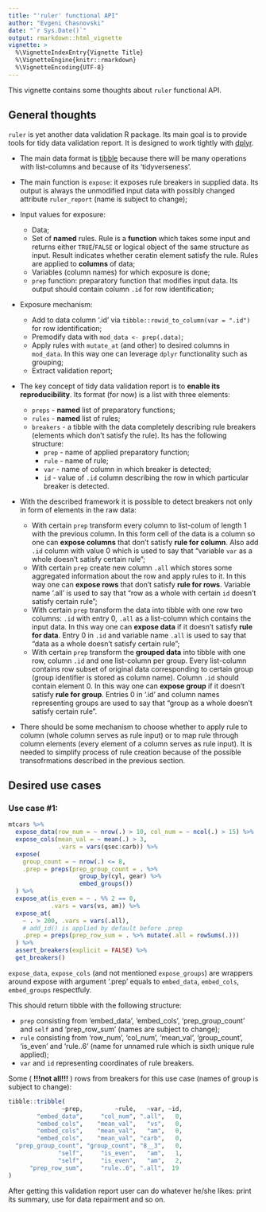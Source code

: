 ```yaml
---
title: "'ruler' functional API"
author: "Evgeni Chasnovski"
date: "`r Sys.Date()`"
output: rmarkdown::html_vignette
vignette: >
  %\VignetteIndexEntry{Vignette Title}
  %\VignetteEngine{knitr::rmarkdown}
  %\VignetteEncoding{UTF-8}
---
```


This vignette contains some thoughts about `ruler` functional API.

## General thoughts

`ruler` is yet another data validation R package. Its main goal is to provide
tools for tidy data validation report. It is designed to work tightly with
[dplyr](https://github.com/tidyverse/dplyr).

- The main data format is [tibble](https://github.com/tidyverse/tibble) because 
there will be many operations with list-columns and because of its
'tidyverseness'.

- The main function is `expose`: it exposes rule breakers in supplied data. Its
output is always the unmodified input data with possibly changed attribute
`ruler_report` (name is subject to change);

- Input values for exposure:
    - Data;
    - Set of __named__ rules. Rule is a __function__ which takes some input and
    returns either `TRUE`/`FALSE` or logical object of the same structure as
    input. Result indicates whether ceratin element satisfy the rule. Rules are
    applied to __columns__ of data;
    - Variables (column names) for which exposure is done;
    - `prep` function: preparatory function that modifies input data. Its output
    should contain column `.id` for row identification;
  
- Exposure mechanism:
    - Add to data column '.id' via `tibble::rowid_to_column(var = ".id")` for
    row identification;
    - Premodify data with `mod_data <- prep(.data)`;
    - Apply rules with `mutate_at` (and other) to desired columns in `mod_data`.
    In this way one can leverage `dplyr` functionality such as grouping;
    - Extract validation report;

- The key concept of tidy data validation report is to __enable its__
__reproducibility__. Its format (for now) is a list with three elements:
    - `preps` - __named__ list of preparatory functions;
    - `rules` - __named__ list of rules;
    - `breakers` - a tibble with the data completely describing rule breakers
    (elements which don't satisfy the rule). Its has the following structure:
        - `prep` - name of applied preparatory function;
        - `rule` - name of rule;
        - `var` - name of column in which breaker is detected;
        - `id` - value of `.id` column describing the row in which particular
        breaker is detected.

- With the described framework it is possible to detect breakers not only in
form of elements in the raw data:
    - With certain `prep` transform every column to list-colum of length 1 with
    the previous column. In this form cell of the data is a column so one can
    __expose columns__ that don't satisfy __rule for column__. Also add `.id`
    column with value 0 which is used to say that "variable `var` as a whole
    doesn't satisfy certain rule";
    - With certain `prep` create new column `.all` which stores some aggregated
    information about the row and apply rules to it. In this way one can
    __expose rows__ that don't satisfy __rule for rows__. Variable name '.all'
    is used to say that "row as a whole with certain `id` doesn't satisfy
    certain rule";
    - With certain `prep` transform the data into tibble with one row two
    columns: `.id` with entry 0, `.all` as a list-column which contains the
    input data. In this way one can __expose data__ if it doesn't satisfy
    __rule for data__. Entry 0 in `.id` and variable name `.all` is used to
    say that "data as a whole doesn't satisfy certain rule";
    - With certain `prep` transform the __grouped data__ into tibble with one
    row, column `.id` and one list-column per group. Every list-column contains
    row subset of original data corresponding to certain group (group identifier
    is stored as column name). Column `.id` should contain element 0. In this
    way one can __expose group__ if it doesn't satisfy __rule for group__.
    Entries 0 in '.id' and column names representing groups are used to say that
    "group as a whole doesn't satisfy certain rule".

- There should be some mechanism to choose whether to apply rule to column
(whole column serves as rule input) or to map rule through column elements
(every element of a column serves as rule input). It is needed to simplify
process of rule creation because of the possible transofrmations described in
the previous section.

## Desired use cases

### Use case #1:

```r
mtcars %>%
  expose_data(row_num = ~ nrow(.) > 10, col_num = ~ ncol(.) > 15) %>%
  expose_cols(mean_val = ~ mean(.) > 3,
              .vars = vars(qsec:carb)) %>%
  expose(
    group_count = ~ nrow(.) <= 8,
    .prep = preps(prep_group_count = . %>%
                    group_by(cyl, gear) %>%
                    embed_groups())
  ) %>%
  expose_at(is_even = ~ . %% 2 == 0,
            .vars = vars(vs, am)) %>%
  expose_at(
    ~ . > 200, .vars = vars(.all),
    # add_id() is applied by default before .prep
    .prep = preps(prep_row_sum = . %>% mutate(.all = rowSums(.)))
  ) %>%
  assert_breakers(explicit = FALSE) %>%
  get_breakers()
```

`expose_data`, `expose_cols` (and not mentioned `expose_groups`) are wrappers
around expose with argument '.prep' equals to `embed_data`, `embed_cols`,
`embed_groups` respectfuly.

This should return tibble with the following structure:

- `prep` consisting from 'embed_data', 'embed_cols', 'prep_group_count' and
`self` and 'prep_row_sum' (names are subject to change);
- `rule` consisting from 'row_num', 'col_num', 'mean_val', 'group_count',
'is_even' and 'rule..6' (name for unnamed rule which is sixth unique rule
applied);
- `var` and `id` representing coordinates of rule breakers.

Some ( __!!!not all!!!__ ) rows from breakers for this use case (names of group
is subject to change):

```r
tibble::tribble(
               ~prep,         ~rule,   ~var, ~id,
        "embed_data",     "col_num", ".all",   0,
        "embed_cols",    "mean_val",   "vs",   0,
        "embed_cols",    "mean_val",   "am",   0,
        "embed_cols",    "mean_val", "carb",   0,
  "prep_group_count", "group_count", "8__3",   0,
              "self",     "is_even",   "am",   1,
              "self",     "is_even",   "am",   2,
      "prep_row_sum",     "rule..6", ".all",  19
)
```

After getting this validation report user can do whatever he/she likes: print
its summary, use for data repairment and so on.
